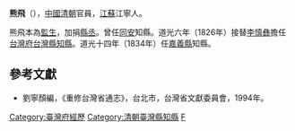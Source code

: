 '''熊飛'''（{{bd|？||？||}}），[[中國|中國]][[清朝|清朝]]官員，[[江蘇|江蘇]]江寧人。

熊飛本為[[監生|監生]]，加捐[[縣丞|縣丞]]。曾任[[同安|同安]]知縣。道光六年（1826年）接替[[李慎彝|李慎彝]]擔任[[台灣府|台灣府]][[台灣縣|台灣縣]][[知縣|知縣]]。道光十四年（1834年）任[[嘉義縣|嘉義縣]]知縣。

==參考文獻==
*劉寧顏編，《重修台灣省通志》，台北市，台灣省文獻委員會，1994年。

{{start box}}
{{s-off}}
{{s-before|[[王惟馨|王惟馨]]}}
{{s-title|[[台灣府經歷|台灣府經歷]]|1826年上任}}
{{s-after|[[王惟馨|王惟馨]]}}
{{s-before|[[李慎彝|李慎彝]]}}
{{s-title|[[台灣府|台灣府]][[台灣縣|台灣縣]][[知縣|知縣]] |1826年上任}}
{{s-after|[[顧隣|顧隣]]}}
{{s-before|[[胡之鋘|胡之鋘]]}}
{{s-title|[[嘉義縣|嘉義縣]][[知縣|知縣]]|1834年上任}}
{{s-after|[[陳文起|陳文起]]}}
{{s-before|[[陳炳極|陳炳極]]}}
{{s-title|[[台灣府|台灣府]][[台灣縣|台灣縣]][[知縣|知縣]] |1834年上任}}
{{s-after|[[扥克通阿|扥克通阿]]}}
{{end box}}

[[Category:臺灣府經歷|Category:臺灣府經歷]]
[[Category:清朝臺灣縣知縣|Category:清朝臺灣縣知縣]]
[[Category:熊姓|F]]